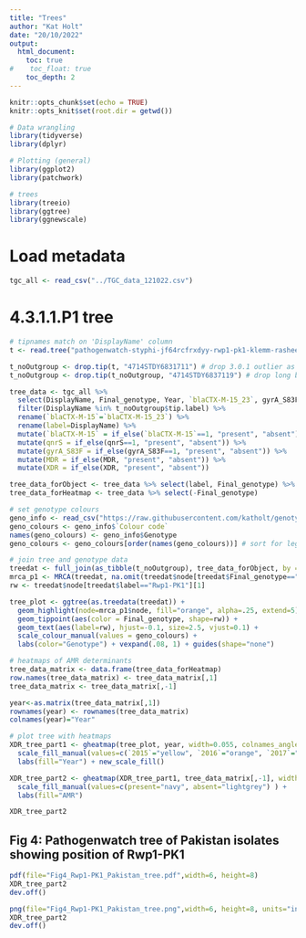 ```yaml
---
title: "Trees"
author: "Kat Holt"
date: "20/10/2022"
output:
  html_document:
    toc: true
#    toc_float: true
    toc_depth: 2
---
```


```r
knitr::opts_chunk$set(echo = TRUE)
knitr::opts_knit$set(root.dir = getwd())

# Data wrangling
library(tidyverse)
library(dplyr)

# Plotting (general)
library(ggplot2)
library(patchwork)

# trees
library(treeio)
library(ggtree)
library(ggnewscale)

```

# Load metadata
``` r
tgc_all <- read_csv("../TGC_data_121022.csv")
```

# 4.3.1.1.P1 tree

``` r
# tipnames match on 'DisplayName' column
t <- read.tree("pathogenwatch-styphi-jf64rcfrxdyy-rwp1-pk1-klemm-rasheed-collection-tree.nwk")
```

``` r

t_noOutgroup <- drop.tip(t, "4714STDY6831711") # drop 3.0.1 outlier as it obscures detail
t_noOutgroup <- drop.tip(t_noOutgroup, "4714STDY6837119") # drop long branch strain 4714STDY6837119

tree_data <- tgc_all %>% 
  select(DisplayName, Final_genotype, Year, `blaCTX-M-15_23`, gyrA_S83F, qnrS, MDR, XDR) %>% 
  filter(DisplayName %in% t_noOutgroup$tip.label) %>%
  rename(`blaCTX-M-15`=`blaCTX-M-15_23`) %>%
  rename(label=DisplayName) %>%
  mutate(`blaCTX-M-15` = if_else(`blaCTX-M-15`==1, "present", "absent")) %>%
  mutate(qnrS = if_else(qnrS==1, "present", "absent")) %>%
  mutate(gyrA_S83F = if_else(gyrA_S83F==1, "present", "absent")) %>%
  mutate(MDR = if_else(MDR, "present", "absent")) %>%
  mutate(XDR = if_else(XDR, "present", "absent"))

tree_data_forObject <- tree_data %>% select(label, Final_genotype) %>% mutate(rw=if_else(label=="Rwp1-PK1", "Rwp1-PK1", ""))
tree_data_forHeatmap <- tree_data %>% select(-Final_genotype)

# set genotype colours
geno_info <- read_csv("https://raw.githubusercontent.com/katholt/genotyphi/main/Genotype_specification.csv") %>% filter(Genotype %in% tree_data$Final_genotype)
geno_colours <- geno_info$`Colour code`
names(geno_colours) <- geno_info$Genotype
geno_colours <- geno_colours[order(names(geno_colours))] # sort for legend

# join tree and genotype data
treedat <- full_join(as_tibble(t_noOutgroup), tree_data_forObject, by = 'label')
mrca_p1 <- MRCA(treedat, na.omit(treedat$node[treedat$Final_genotype=="4.3.1.1.P1"]))
rw <- treedat$node[treedat$label=="Rwp1-PK1"][1]

tree_plot <- ggtree(as.treedata(treedat)) + 
  geom_highlight(node=mrca_p1$node, fill="orange", alpha=.25, extend=5) + 
  geom_tippoint(aes(color = Final_genotype, shape=rw)) +
  geom_text(aes(label=rw), hjust=-0.1, size=2.5, vjust=0.1) +
  scale_colour_manual(values = geno_colours) +
  labs(color="Genotype") + vexpand(.08, 1) + guides(shape="none")

# heatmaps of AMR determinants
tree_data_matrix <- data.frame(tree_data_forHeatmap)
row.names(tree_data_matrix) <- tree_data_matrix[,1]
tree_data_matrix <- tree_data_matrix[,-1]

year<-as.matrix(tree_data_matrix[,1])
rownames(year) <- rownames(tree_data_matrix)
colnames(year)="Year"

# plot tree with heatmaps
XDR_tree_part1 <- gheatmap(tree_plot, year, width=0.055, colnames_angle=60, colnames_position="top", hjust=0, font.size=2.5, custom_column_labels=c("Year"), colnames_offset_x=-0.2, offset=1) + 
  scale_fill_manual(values=c(`2015`="yellow", `2016`="orange", `2017`="red", `2019`="brown") ) +
  labs(fill="Year") + new_scale_fill()

XDR_tree_part2 <- gheatmap(XDR_tree_part1, tree_data_matrix[,-1], width=0.25, colnames_angle=60, colnames_position="top", hjust=0, font.size=2.5, custom_column_labels=c("CTX-M-15", "GyrA-S83F", "qnrS", "MDR", "XDR"), colnames_offset_x=-0.2, offset=2) + 
  scale_fill_manual(values=c(present="navy", absent="lightgrey") ) +
  labs(fill="AMR") 

XDR_tree_part2

```


## Fig 4: Pathogenwatch tree of Pakistan isolates showing position of Rwp1-PK1
``` r

pdf(file="Fig4_Rwp1-PK1_Pakistan_tree.pdf",width=6, height=8)
XDR_tree_part2
dev.off()

png(file="Fig4_Rwp1-PK1_Pakistan_tree.png",width=6, height=8, units="in", res=400)
XDR_tree_part2
dev.off()

```